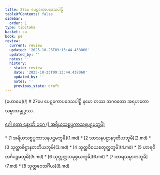 ```yaml
---
title: 27ပေ ပေဋကောပဒေသပါဠိ
tableOfContents: false
sidebar:
  order: 1
type: tipitaka
basket: su
book: pe
review:
  current: review
  updated: '2025-10-23T09:13:44.438060'
  updated_by: ''
  notes: ''
  history:
  - state: review
    date: '2025-10-23T09:13:44.438060'
    updated_by: ''
    notes: ''
    previous_state: draft
---
```



<ReviewStatus review={frontmatter.review} showDetails={true} />

<HypothesisAnnotation frontmatter={frontmatter} />

<Paragraph type="center" book="pe">
[ဟောမေ](/)
</Paragraph>

<Paragraph type="center" book="pe">
# 27ပေ ပေဋကောပဒေသပါဠိ
</Paragraph>

<Paragraph number="1" book="pe">
နမော တဿ ဘဂဝတော အရဟတော သမ္မာသမ္ဗုဒ္ဓဿ.

[ဂေါ တော နေxတ် ပဂေ (1 အရိယသစ္စပ္ပကာသနပဌမဘူမိ)](1.md)



</Paragraph>

<TableOfContents book="pe" section="27">
* [1 အရိယသစ္စပ္ပကာသနပဌမဘူမိ](1.md)
* [2 သာသနပဋ္ဌာနဒုတိယဘူမိ](2.md)
* [3 သုတ္တာဓိဋ္ဌာနတတိယဘူမိ](3.md)
* [4 သုတ္တဝိစယစတုတ္ထဘူမိ](4.md)
* [5 ဟာရဝိဘင်္ဂပဉ္စမဘူမိ](5.md)
* [6 သုတ္တတ္ထသမုစ္စယဘူမိ](6.md)
* [7 ဟာရသမ္ပာတဘူမိ](7.md)
* [8 သုတ္တဝေဘင်္ဂိယ](8.md)
</TableOfContents>